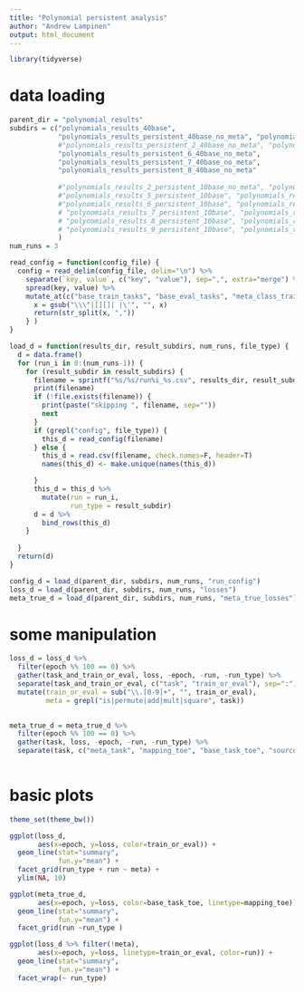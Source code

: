```yaml
---
title: "Polynomial persistent analysis"
author: "Andrew Lampinen"
output: html_document
---
```


```r
library(tidyverse)
```

# data loading

```r
parent_dir = "polynomial_results"
subdirs = c("polynomials_results_40base", 
            "polynomials_results_persistent_40base_no_meta", "polynomials_results_persistent_40base",
            #"polynomials_results_persistent_2_40base_no_meta", "polynomials_results_persistent_2_40base",
            "polynomials_results_persistent_6_40base_no_meta", 
            "polynomials_results_persistent_7_40base_no_meta", 
            "polynomials_results_persistent_8_40base_no_meta" 
            
            #"polynomials_results_2_persistent_10base_no_meta", "polynomials_results_3_persistent_10base_no_meta",
            #"polynomials_results_5_persistent_10base", "polynomials_results_5_persistent_10base_no_meta",
            #"polynomials_results_6_persistent_10base", "polynomials_results_6_persistent_10base_no_meta",
            # "polynomials_results_7_persistent_10base", "polynomials_results_7_persistent_10base_no_meta",
            # "polynomials_results_8_persistent_10base", "polynomials_results_7_persistent_10base_no_meta",
            # "polynomials_results_9_persistent_10base", "polynomials_results_9_persistent_10base_no_meta"
            )
num_runs = 3
```

```r
read_config = function(config_file) { 
  config = read_delim(config_file, delim="\n") %>%
    separate(`key, value`, c("key", "value"), sep=",", extra="merge") %>%
    spread(key, value) %>%
    mutate_at(c("base_train_tasks", "base_eval_tasks", "meta_class_train_tasks", "meta_class_eval_tasks", "meta_map_train_tasks", "meta_map_eval_tasks"), function(x) {
      x = gsub("\\\"|[][]| |\'", "", x)
      return(str_split(x, ","))
    } )
}
```

```r
load_d = function(results_dir, result_subdirs, num_runs, file_type) {
  d = data.frame()
  for (run_i in 0:(num_runs-1)) {
    for (result_subdir in result_subdirs) {
      filename = sprintf("%s/%s/run%i_%s.csv", results_dir, result_subdir, run_i, file_type)
      print(filename)
      if (!file.exists(filename)) {
        print(paste("skipping ", filename, sep=""))
        next
      }
      if (grepl("config", file_type)) {
        this_d = read_config(filename)
      } else {
        this_d = read.csv(filename, check.names=F, header=T) 
        names(this_d) <- make.unique(names(this_d))

      }
      this_d = this_d %>%
        mutate(run = run_i,
               run_type = result_subdir)
      d = d %>%
        bind_rows(this_d)
    }
    
  }
  return(d)
}
```

```r
config_d = load_d(parent_dir, subdirs, num_runs, "run_config")
loss_d = load_d(parent_dir, subdirs, num_runs, "losses")
meta_true_d = load_d(parent_dir, subdirs, num_runs, "meta_true_losses")
```

# some manipulation

```r
loss_d = loss_d %>%
  filter(epoch %% 100 == 0) %>%
  gather(task_and_train_or_eval, loss, -epoch, -run, -run_type) %>%
  separate(task_and_train_or_eval, c("task", "train_or_eval"), sep=":") %>%
  mutate(train_or_eval = sub("\\.[0-9]+", "", train_or_eval),
         meta = grepl("is|permute|add|mult|square", task))
  
```

```r
meta_true_d = meta_true_d %>%
  filter(epoch %% 100 == 0) %>%
  gather(task, loss, -epoch, -run, -run_type) %>%
  separate(task, c("meta_task", "mapping_toe", "base_task_toe", "source", "target"), ":|->")
  
```


# basic plots
```r
theme_set(theme_bw())
```

```r
ggplot(loss_d,
       aes(x=epoch, y=loss, color=train_or_eval)) +
  geom_line(stat="summary",
            fun.y="mean") +
  facet_grid(run_type + run ~ meta) +
  ylim(NA, 10)
```

```r
ggplot(meta_true_d,
       aes(x=epoch, y=loss, color=base_task_toe, linetype=mapping_toe)) +
  geom_line(stat="summary",
            fun.y="mean") +
  facet_grid(run ~run_type )
```



```r
ggplot(loss_d %>% filter(!meta),
       aes(x=epoch, y=loss, linetype=train_or_eval, color=run)) +
  geom_line(stat="summary",
            fun.y="mean") +
  facet_wrap(~ run_type)
```